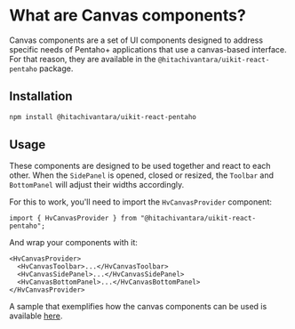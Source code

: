 # What are Canvas components?

Canvas components are a set of UI components designed to address specific needs of Pentaho+ applications that use
a canvas-based interface. For that reason, they are available in the `@hitachivantara/uikit-react-pentaho` package.

## Installation

```sh
npm install @hitachivantara/uikit-react-pentaho
```

## Usage

These components are designed to be used together and react to each other. When the `SidePanel` is opened, closed or resized,
the `Toolbar` and `BottomPanel` will adjust their widths accordingly.

For this to work, you'll need to import the `HvCanvasProvider` component:

```tsx
import { HvCanvasProvider } from "@hitachivantara/uikit-react-pentaho";
```

And wrap your components with it:

```tsx
<HvCanvasProvider>
  <HvCanvasToolbar>...</HvCanvasToolbar>
  <HvCanvasSidePanel>...</HvCanvasSidePanel>
  <HvCanvasBottomPanel>...</HvCanvasBottomPanel>
</HvCanvasProvider>
```

A sample that exemplifies how the canvas components can be used is available
[here](/examples/canvas).
